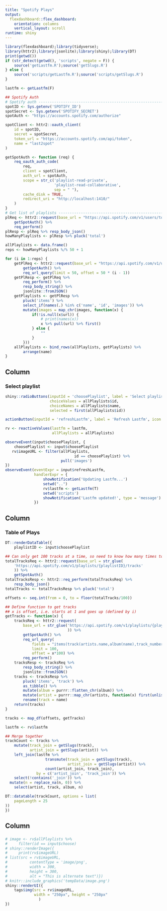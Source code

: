 ```yaml
---
title: "Spotify Plays"
output: 
  flexdashboard::flex_dashboard:
    orientation: columns
    vertical_layout: scroll
runtime: shiny
---
```


```r
library(flexdashboard);library(tidyverse);
library(httr2);library(jsonlite);library(shiny);library(DT)
print(getwd())
if (str_detect(getwd(), 'scripts', negate = F)) {
    source('getLastfm.R');source('getSlugs.R')
} else {
    source('scripts/getLastfm.R');source('scripts/getSlugs.R')    
}

lastfm <- getLastfm(F)

## Spotify Auth
# Spotify auth ------------------------------------------------------------
spotID <- Sys.getenv('SPOTIFY_ID')
spotSecret <- Sys.getenv('SPOTIFY_SECRET')
spotAuth <- "https://accounts.spotify.com/authorize"

spotClient <- httr2::oauth_client(
    id = spotID,
    secret = spotSecret,
    token_url = "https://accounts.spotify.com/api/token",
    name = "last2spot"
)

getSpotAuth <- function (req) {
    req_oauth_auth_code(
        req,
        client = spotClient,
        auth_url = spotAuth, 
        scope = str_c('playlist-read-private',
                      'playlist-read-collaborative',
                      sep = " "),
        cache_disk = TRUE,
        redirect_uri = "http://localhost:1410/"
    )
}
# Get list of playlists ---------------------------------------------------
plReq <- httr2::request(base_url = "https://api.spotify.com/v1/users/tomcopple/playlists") %>% 
    getSpotAuth() %>% 
    req_perform()
plResp <- plReq %>% resp_body_json()
howManyPlaylists <- plResp %>% pluck('total')

allPlaylists <- data.frame()
reps <- howManyPlaylists %/% 50 + 1

for (i in 1:reps) {
    getPlReq <- httr2::request(base_url = "https://api.spotify.com/v1/users/tomcopple/playlists") %>% 
        getSpotAuth() %>% 
        req_url_query(limit = 50, offset = 50 * (i - 1))
    getPlResp <- getPlReq %>% 
        req_perform() %>% 
        resp_body_string() %>% 
        jsonlite::fromJSON()
    getPlaylists <- getPlResp %>% 
        pluck('items') %>% 
        select_if(names(.) %in% c('name', 'id', 'images')) %>% 
        mutate(images = map_chr(images, function(x) {
            if(!is.null(x$url)) {
                # print(names(x))
                x %>% pull(url) %>% first()
            } else {
                ""
            }
        }))
    allPlaylists <- bind_rows(allPlaylists, getPlaylists) %>% 
        arrange(name)
}

```

Column {.sidebar}
-----------------------------------------------------------------------

### Select playlist

```r
shiny::radioButtons(inputId = 'choosePlaylist', label = 'Select playlist',
                    choiceValues = allPlaylists$id,
                    choiceNames = allPlaylists$name,
                    selected = first(allPlaylists$id))

actionButton(inputId = 'refreshLastfm', label = 'Refresh Lastfm', icon = icon('refresh'))

rv <- reactiveValues(lastfm = lastfm,
                     allPlaylists = allPlaylists)

observeEvent(input$choosePlaylist, {
    choosePlaylist <- input$choosePlaylist
   rv$imageURL <- filter(allPlaylists,
                               id == choosePlaylist) %>% 
                         pull('images')
})
observeEvent(eventExpr = input$refreshLastfm,
             handlerExpr = {
                 showNotification('Updating Lastfm...')
                 setwd("..")
                 rv$lastfm <- getLastfm(T)
                 setwd('scripts')
                 showNotification('Lastfm updated!', type = 'message')
             })
```

Column {data-width=600}
-----------------------------------------------------------------------

### Table of Plays

```r
DT::renderDataTable({
    playlistID <- input$choosePlaylist

## Can only get 100 tracks at a time, so need to know how many times to run it
totalTracksReq <- httr2::request(base_url = str_glue(
    'https://api.spotify.com/v1/playlists/{playlistID}/tracks'
    )) %>% 
    getSpotAuth()
totalTracksResp <- httr2::req_perform(totalTracksReq) %>% 
    resp_body_json()
totalTracks <- totalTracksResp %>% pluck('total')

offsets <- seq.int(from = 0, to = floor(totalTracks/100))

## Define function to get tracks
## x is offset, i.e. starts at 1 and goes up (defined by i)
getTracks <- function(x) {
    tracksReq <- httr2::request(
        base_url = str_glue('https://api.spotify.com/v1/playlists/{playlistID}/tracks'
                            )) %>% 
        getSpotAuth() %>% 
        req_url_query(
            fields = "items(track(artists.name,album(name),track_number,name))",
            limit = 100, 
            offset = x*100) %>% 
        req_perform()
    tracksResp <- tracksReq %>% 
        resp_body_string() %>% 
        jsonlite::fromJSON()
    tracks <- tracksResp %>% 
        pluck('items', 'track') %>% 
        as_tibble() %>% 
        mutate(album = purrr::flatten_chr(album)) %>% 
        mutate(artist = purrr::map_chr(artists, function(x) first(unlist(x))), .keep = 'unused') %>% 
        rename(track = name)
    return(tracks)
}

tracks <- map_df(offsets, getTracks)

lastfm <- rv$lastfm

## Merge together
trackCount <- tracks %>% 
    mutate(track_join = getSlugs(track),
           artist_join = getSlugs(artist)) %>% 
    left_join(lastfm %>% 
                  transmute(track_join = getSlugs(track),
                            artist_join = getSlugs(artist)) %>% 
                  count(artist_join, track_join),
              by = c('artist_join', 'track_join')) %>% 
    select(!contains('_join')) %>% 
  mutate(n = replace_na(n, 0)) %>% 
    select(artist, track, album, n)

DT::datatable(trackCount, options = list(
    pageLength = 25
))
})

```

Column {data-width=200}
-----------------------------------------------------------------------

### 

```r
# image <- rv$allPlaylists %>% 
#     filter(id == input$choose)
# shiny::renderImage({
#     print(rv$imageURL)
# list(src = rv$imageURL,
#          contentType = 'image/png',
#          width = 300,
#          height = 300,
#          alt = "This is alternate text")})
# knitr::include_graphics('tempData/image.png')
shiny::renderUI({
    tags$img(src = rv$imageURL,
             width = "250px", height = "250px"
               )
})
```